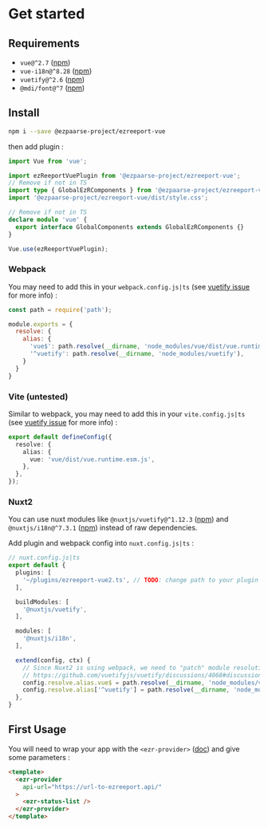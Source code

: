 
<Meta title="Get Started" />

# Get started

## Requirements

- `vue@^2.7` ([npm](https://www.npmjs.com/package/vue))
- `vue-i18n@^8.28` ([npm](https://github.com/kazupon/vue-i18n))
- `vuetify@^2.6` ([npm](https://github.com/vuetifyjs/vuetify/tree/v2-stable))
- `@mdi/font@^7` ([npm](https://github.com/Templarian/MaterialDesign-Webfont))

## Install

```sh
npm i --save @ezpaarse-project/ezreeport-vue
```

then add plugin :

```ts
import Vue from 'vue';

import ezReeportVuePlugin from '@ezpaarse-project/ezreeport-vue';
// Remove if not in TS
import type { GlobalEzRComponents } from '@ezpaarse-project/ezreeport-vue';
import '@ezpaarse-project/ezreeport-vue/dist/style.css';

// Remove if not in TS
declare module 'vue' {
  export interface GlobalComponents extends GlobalEzRComponents {}
}

Vue.use(ezReeportVuePlugin);
```

### Webpack

You may need to add this in your `webpack.config.js|ts` (see [vuetify issue](https://github.com/vuetifyjs/vuetify/discussions/4068#discussioncomment-24984) for more info) :

```js
const path = require('path');

module.exports = {
  resolve: {
    alias: {
      'vue$': path.resolve(__dirname, 'node_modules/vue/dist/vue.runtime.esm.js'),
      '^vuetify': path.resolve(__dirname, 'node_modules/vuetify'),
    }
  }
}
```

### Vite (untested)

Similar to webpack, you may need to add this in your `vite.config.js|ts` (see [vuetify issue](https://github.com/vuetifyjs/vuetify/discussions/4068#discussioncomment-24984) for more info) :

```ts
export default defineConfig({
  resolve: {
    alias: {
      vue: 'vue/dist/vue.runtime.esm.js',
    },
  },
});
```

### Nuxt2

You can use nuxt modules like `@nuxtjs/vuetify@^1.12.3` ([npm](https://www.npmjs.com/package/@nuxtjs/vuetify)) and `@nuxtjs/i18n@^7.3.1` ([npm](https://www.npmjs.com/package/@nuxtjs/i18n)) instead of raw dependencies.

Add plugin and webpack config into `nuxt.config.js|ts` :

```ts
// nuxt.config.js|ts
export default {
  plugins: [
    '~/plugins/ezreeport-vue2.ts', // TODO: change path to your plugin file
  ],

  buildModules: [
    '@nuxtjs/vuetify',
  ],

  modules: [
    '@nuxtjs/i18n',
  ],

  extend(config, ctx) {
    // Since Nuxt2 is using webpack, we need to "patch" module resolution
    // https://github.com/vuetifyjs/vuetify/discussions/4068#discussioncomment-24984
    config.resolve.alias.vue$ = path.resolve(__dirname, 'node_modules/vue/dist/vue.runtime.esm.js');
    config.resolve.alias['^vuetify'] = path.resolve(__dirname, 'node_modules/vuetify');
  },
}
```

## First Usage

You will need to wrap your app with the `<ezr-provider>` ([doc](?path=/docs/public-ezr-provider-provider--docs)) and give some parameters :

```html
<template>
  <ezr-provider
    api-url="https://url-to-ezreeport.api/"
  >
    <ezr-status-list />
  </ezr-provider>
</template>
```